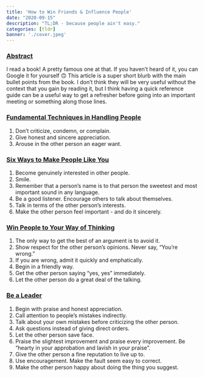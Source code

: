 ```yaml
---
title: 'How to Win Friends & Influence People'
date: "2020-09-15"
description: "TL;DR - because people ain't easy."
categories: [tldr]
banner: './cover.jpeg'
---
```


### <a name="abstract"></a>[Abstract](#abstract)
I read a book! A pretty famous one at that. If you haven't heard of it, you can Google it for yourself 🙃 This article is a super short blurb with the main bullet points from the book. I don't think they will be very useful without the context that you gain by reading it, but I think having a quick reference guide can be a useful way to get a refresher before going into an important meeting or something along those lines. 


### <a name="#fundamental-techniques-in-handling-people"></a>[Fundamental Techniques in Handling People](#fundamental-techniques-in-handling-people)
1. Don't criticize, condemn, or complain.
2. Give honest and sincere appreciation.
3. Arouse in the other person an eager want.


### <a name="six-ways-to-make-people-like-you"></a>[Six Ways to Make People Like You](#six-ways-to-make-people-like-you)
1. Become genuinely interested in other people.
2. Smile.
3. Remember that a person's name is to that person the sweetest and most important sound in any language. 
4. Be a good listener. Encourage others to talk about themselves.
5. Talk in terms of the other person's interests.
6. Make the other person feel important - and do it sincerely.


### <a name="win-people-to-your-way-of-thinking"></a>[Win People to Your Way of Thinking](#win-people-to-your-way-of-thinking)
1. The only way to get the best of an argument is to avoid it.
2. Show respect for the other person's opinions. Never say, "You're wrong."
3. If you are wrong, admit it quickly and emphatically. 
4. Begin in a friendly way.
5. Get the other person saying "yes, yes" immediately. 
6. Let the other person do a great deal of the talking. 


### <a name="be-a-leader"></a>[Be a Leader](#be-a-leader)
1. Begin with praise and honest appreciation.
2. Call attention to people's mistakes indirectly.
3. Talk about your own mistakes before criticizing the other person.
4. Ask questions instead of giving direct orders. 
5. Let the other person save face.
6. Praise the slightest improvement and praise every improvement. Be "hearty in your approbation and lavish in your praise". 
7. Give the other person a fine reputation to live up to. 
8. Use encouragement. Make the fault seem easy to correct. 
9. Make the other person happy about doing the thing you suggest. 
